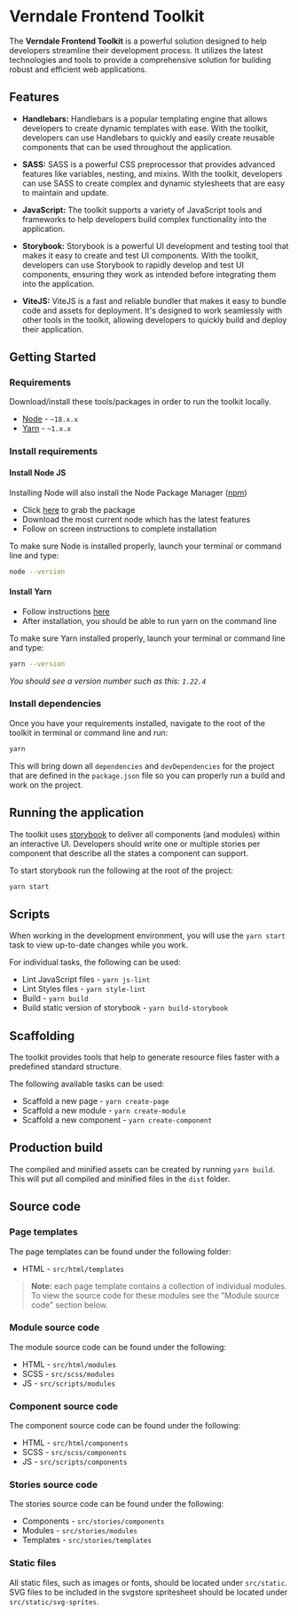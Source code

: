 
<Meta title="Introduction" />

<style>
  {`
    h2 {
      margin-block: 2rem !important;
    }

    h3 {
      margin-block: 1.5rem !important;
    }

    strong {
      font-weight: bold;
    }
  `}
</style>

# Verndale Frontend Toolkit

The **Verndale Frontend Toolkit** is a powerful solution designed to help developers streamline their
development process. It utilizes the latest technologies and tools to provide a comprehensive solution
for building robust and efficient web applications.

## Features

- **Handlebars:** Handlebars is a popular templating engine that allows developers to create dynamic
  templates with ease. With the toolkit, developers can use Handlebars to quickly and easily create reusable
  components that can be used throughout the application.

- **SASS:** SASS is a powerful CSS preprocessor that provides advanced features like variables, nesting,
  and mixins. With the toolkit, developers can use SASS to create complex and dynamic stylesheets that are
  easy to maintain and update.
- **JavaScript:** The toolkit supports a variety of JavaScript tools and frameworks to help developers build
  complex functionality into the application.
- **Storybook:** Storybook is a powerful UI development and testing tool that makes it easy to create and
  test UI components. With the toolkit, developers can use Storybook to rapidly develop and test UI components,
  ensuring they work as intended before integrating them into the application.
- **ViteJS:** ViteJS is a fast and reliable bundler that makes it easy to bundle code and assets for deployment.
  It's designed to work seamlessly with other tools in the toolkit, allowing developers to quickly build and deploy
  their application.

## Getting Started

### Requirements

Download/install these tools/packages in order to run the toolkit locally.

- [Node][node-url] - `~18.x.x`
- [Yarn][yarn-url] - `~1.x.x`

### Install requirements

#### Install Node JS

Installing Node will also install the Node Package Manager ([npm][npm-url])

- Click [here][node-url] to grab the package
- Download the most current node which has the latest features
- Follow on screen instructions to complete installation

To make sure Node is installed properly, launch your terminal or command line and type:

```sh
node --version
```

#### Install Yarn

- Follow instructions [here][yarn-url]
- After installation, you should be able to run yarn on the command line

To make sure Yarn installed properly, launch your terminal or command line and type:

```sh
yarn --version
```

_You should see a version number such as this: `1.22.4`_

### Install dependencies

Once you have your requirements installed, navigate to the root of the toolkit in terminal or command line and run:

```sh
yarn
```

This will bring down all `dependencies` and `devDependencies` for the project that are defined in the `package.json` file so you can properly run a build and work on the project.

## Running the application

The toolkit uses [storybook](https://storybook.js.org/) to deliver all components (and modules) within an interactive UI. Developers should write one or multiple stories per component that describe all the states a component can support.

To start storybook run the following at the root of the project:

```sh
yarn start
```

## Scripts

When working in the development environment, you will use the `yarn start` task to view up-to-date changes while you work.

For individual tasks, the following can be used:

- Lint JavaScript files - `yarn js-lint`
- Lint Styles files - `yarn style-lint`
- Build - `yarn build`
- Build static version of storybook - `yarn build-storybook`

## Scaffolding

The toolkit provides tools that help to generate resource files faster with a predefined standard structure.

The following available tasks can be used:

- Scaffold a new page - `yarn create-page`
- Scaffold a new module - `yarn create-module`
- Scaffold a new component - `yarn create-component`

## Production build

The compiled and minified assets can be created by running `yarn build`. This will put all compiled and minified
files in the `dist` folder.

## Source code

### Page templates

The page templates can be found under the following folder:

- HTML - `src/html/templates`

> **Note:** each page template contains a collection of individual modules.
> To view the source code for these modules see the "Module source code" section below.

### Module source code

The module source code can be found under the following:

- HTML - `src/html/modules`
- SCSS - `src/scss/modules`
- JS - `src/scripts/modules`

### Component source code

The component source code can be found under the following:

- HTML - `src/html/components`
- SCSS - `src/scss/components`
- JS - `src/scripts/components`

### Stories source code

The stories source code can be found under the following:

- Components - `src/stories/components`
- Modules - `src/stories/modules`
- Templates - `src/stories/templates`

[node-url]: https://nodejs.org/en/
[yarn-url]: https://classic.yarnpkg.com/en/docs/install/#mac-stable
[npm-url]: https://www.npmjs.com/
[verndale-logo]: src/images/logo-verndale.png?raw=true 'Verndale'
[npm-image]: https://img.shields.io/npm/v/npm.svg

### Static files

All static files, such as images or fonts, should be located under `src/static`. SVG files to be included in the svgstore spritesheet should be located under `src/static/svg-sprites`.
